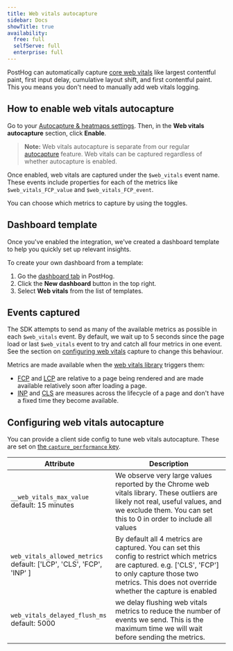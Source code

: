 ```yaml
---
title: Web vitals autocapture
sidebar: Docs
showTitle: true
availability:
  free: full
  selfServe: full
  enterprise: full
---
```



PostHog can automatically capture [core web vitals](https://web.dev/explore/learn-core-web-vitals) like largest contentful paint, first input delay, cumulative layout shift, and first contentful paint. This you means you don't need to manually add web vitals logging.

## How to enable web vitals autocapture

Go to your [Autocapture & heatmaps settings](https://us.posthog.com/settings/project-autocapture#web-vitals-autocapture). Then, in the **Web vitals autocapture** section, click **Enable**.

> **Note:** Web vitals autocapture is separate from our regular [autocapture](/docs/product-analytics/autocapture) feature. Web vitals can be captured regardless of whether autocapture is enabled.

<ProductScreenshot
  imageLight="https://res.cloudinary.com/dmukukwp6/image/upload/v1726058265/posthog.com/contents/Screenshot_2024-09-11_at_1.36.27_PM.png"
  imageDark="https://res.cloudinary.com/dmukukwp6/image/upload/v1726058265/posthog.com/contents/Screenshot_2024-09-11_at_1.36.34_PM.png"
  alt="How to enable web vitals autocapture" 
  classes="rounded"
/>

Once enabled, web vitals are captured under the `$web_vitals` event name. These events include properties for each of the metrics like `$web_vitals_FCP_value` and `$web_vitals_FCP_event`. 

You can choose which metrics to capture by using the toggles.

## Dashboard template

Once you've enabled the integration, we've created a dashboard template to help you quickly set up relevant insights. 

To create your own dashboard from a template:

1. Go the [dashboard tab](https://us.posthog.com/dashboard) in PostHog.
2. Click the **New dashboard** button in the top right.
3. Select **Web vitals** from the list of templates.

<ProductVideo
    videoLight="https://res.cloudinary.com/dmukukwp6/video/upload/v1725633857/posthog.com/contents/dashbaord-template.mp4" 
    videoDark="https://res.cloudinary.com/dmukukwp6/video/upload/v1725633861/posthog.com/contents/dark.mp4"
    alt="Popover icon" 
    classes="rounded"
/>

## Events captured

The SDK attempts to send as many of the available metrics as possible in each `$web_vitals` event. By default, we wait up to 5 seconds since the page load or last `$web_vitals` event to try and catch all four metrics in one event. See the section on [configuring web vitals](#configuring-web-vitals-autocapture) capture to change this behaviour.

Metrics are made available when the [web vitals library](https://github.com/GoogleChrome/web-vitals) triggers them:

- [FCP](https://web.dev/articles/fcp) and [LCP](https://web.dev/articles/lcp) are relative to a page being rendered and are made available relatively soon after loading a page. 
- [INP](https://web.dev/articles/inp) and [CLS](https://web.dev/articles/cls) are measures across the lifecycle of a page and don't have a fixed time they become available.

## Configuring web vitals autocapture

You can provide a client side config to tune web vitals autocapture. These are set on [the `capture_performance` key](https://github.com/PostHog/posthog-js/blob/main/src/types.ts#L209).

| Attribute | Description |
|-|-|
|`__web_vitals_max_value`<br/>default: 15 minutes| We observe very large values reported by the Chrome web vitals library. These outliers are likely not real, useful values, and we exclude them. You can set this to 0 in order to include all values |
|`web_vitals_allowed_metrics`<br/>default: ['LCP', 'CLS', 'FCP', 'INP' ]| By default all 4 metrics are captured. You can set this config to restrict which metrics are captured. e.g. ['CLS', 'FCP'] to only capture those two metrics. This does not override whether the capture is enabled |
|`web_vitals_delayed_flush_ms`<br/>default: 5000|we delay flushing web vitals metrics to reduce the number of events we send. This is the maximum time we will wait before sending the metrics. |



